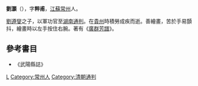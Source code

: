 '''劉灝'''（{{bd|?||?||}}），字'''粹甫'''，[[江蘇|江蘇]][[常州|常州]]人。

[[劉遵燮|劉遵燮]]之子，以軍功官至[[湖南|湖南]][[通判|通判]]。在[[貴州|貴州]]時積勞成疾而逝。善繪畫，苦於手易顫抖，繪畫時以左手按住右腕。著有《[[廣群芳譜|廣群芳譜]]》。

==參考書目==
* 《武陽縣誌》
[[Category:清朝畫家|L]]
[[Category:常州人|Category:常州人]]
[[Category:清朝通判|Category:清朝通判]]
